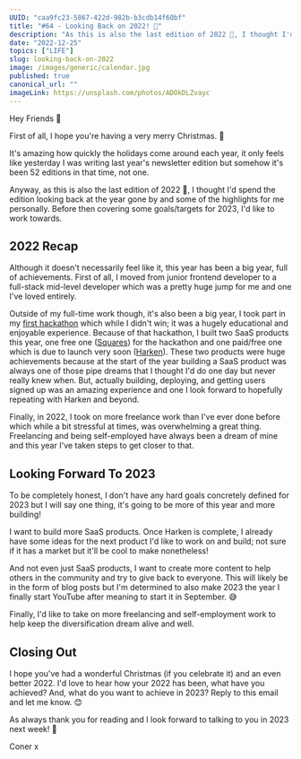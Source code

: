 ```yaml
---
UUID: "caa9fc23-5867-422d-982b-b3cdb14f60bf"
title: "#64 - Looking Back on 2022! 🎉"
description: "As this is also the last edition of 2022 🤯, I thought I'd spend the edition looking back at the year gone by..."
date: "2022-12-25"
topics: ["LIFE"]
slug: looking-back-on-2022
image: /images/generic/calendar.jpg
published: true
canonical_url: ""
imageLink: https://unsplash.com/photos/ADOkDLZvayc
---
```


Hey Friends 👋

First of all, I hope you're having a very merry Christmas. 🎄

It's amazing how quickly the holidays come around each year, it only feels like yesterday I was writing last year's newsletter edition but somehow it's been 52 editions in that time, not one.

Anyway, as this is also the last edition of 2022 🤯, I thought I'd spend the edition looking back at the year gone by and some of the highlights for me personally. Before then covering some goals/targets for 2023, I'd like to work towards.

## 2022 Recap

Although it doesn't necessarily feel like it, this year has been a big year, full of achievements. First of all, I moved from junior frontend developer to a full-stack mid-level developer which was a pretty huge jump for me and one I've loved entirely.

Outside of my full-time work though, it's also been a big year, I took part in my [first hackathon](https://conermurphy.hashnode.dev/squares-github-analytics-made-simple) which while I didn't win; it was a hugely educational and enjoyable experience. Because of that hackathon, I built two SaaS products this year, one free one ([Squares](https://squares.so/)) for the hackathon and one paid/free one which is due to launch very soon ([Harken](https://harken.so/)). These two products were huge achievements because at the start of the year building a SaaS product was always one of those pipe dreams that I thought I'd do one day but never really knew when. But, actually building, deploying, and getting users signed up was an amazing experience and one I look forward to hopefully repeating with Harken and beyond.

Finally, in 2022, I took on more freelance work than I've ever done before which while a bit stressful at times, was overwhelming a great thing. Freelancing and being self-employed have always been a dream of mine and this year I've taken steps to get closer to that.

## Looking Forward To 2023

To be completely honest, I don't have any hard goals concretely defined for 2023 but I will say one thing, it's going to be more of this year and more building!

I want to build more SaaS products. Once Harken is complete, I already have some ideas for the next product I'd like to work on and build; not sure if it has a market but it'll be cool to make nonetheless!

And not even just SaaS products, I want to create more content to help others in the community and try to give back to everyone. This will likely be in the form of blog posts but I'm determined to also make 2023 the year I finally start YouTube after meaning to start it in September. 😅

Finally, I'd like to take on more freelancing and self-employment work to help keep the diversification dream alive and well.

## Closing Out

I hope you've had a wonderful Christmas (if you celebrate it) and an even better 2022. I'd love to hear how your 2022 has been, what have you achieved? And, what do you want to achieve in 2023? Reply to this email and let me know. 😊

As always thank you for reading and I look forward to talking to you in 2023 next week! 🎉

Coner x
